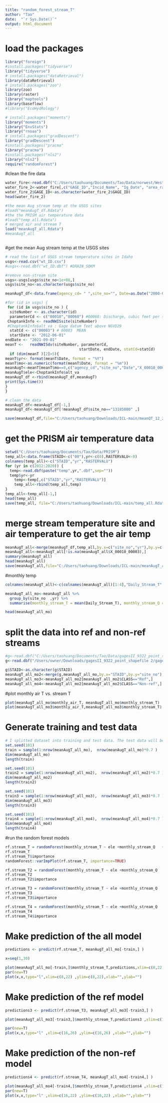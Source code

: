 ---
title: "random_forest_stream_T"
author: "Tao"
date:  "`r Sys.Date()`"
output: html_document
---

# load the packages
```{r, echo=FALSE, results='hide'}
library("foreign")
#install.packages("tidyverse")
library("tidyverse")
# install.packages("dataRetrieval")
library(dataRetrieval)
# install.packages("zoo") 
library(zoo)
library(raster)
library("maptools")
library(baseflow)
#library("EcoHydRology")

# install.packages("moments") 
library("moments")
library("EnvStats")
library("rnoaa")
# install.packages("gradDescent") 
library("gradDescent")
#install.packages("pracma"
library("pracma")
#install.packages("nls2")
library("nls2")
require("randomForest")
```

#clean the fire data
```{r}
water_fire<-read.dbf("C:/Users/taohuang/Documents/Tao/Data/norwest/West_Mnts_mtbs.dbf")
water_fire_2<-water_fire[,c("GAGE_ID","Incid_Name", "Ig_Date", "area_ratio")]
water_fire_2$GAGE_ID<-as.character(water_fire_2$GAGE_ID)
head(water_fire_2)

```


```{r}
#the mean Aug stream temp at the USGS sites
#load("meanAugT_df.Rdata")
#the the PRISM air temperature data
#load("temp_all.Rdata")
# merged air and stream T
load("meanAugT_all.Rdata")
#meanAugT_all
```

```{r}

```


#get the mean Aug stream temp at the USGS sites
```{r}
# read the list of USGS stream temperature sites in Idaho
usgs<-read.csv("wt_ID.csv")
#usgs<-read.dbf("wt_ID.dbf") #DRAIN_SQKM

#remove non-stream site
usgs<-usgs[usgs$site_no<1e+08,]
usgs$site_no<-as.character(usgs$site_no)

meanAugT_df<-data.frame(agency_cd= " ",site_no="", Date=as.Date("2000-01-01",format="%Y-%m-%d"),X_00010_00003=0,    X_00010_00003_cd= "",X_00060_00003=0,    X_00060_00003_cd= "",yr="",mo=0 , ele=0)

#for (id in usgs) {
 for (id in usgs$site_no ) {
  siteNumber <- as.character(id) 
  parameterCd <- c("00010","00060") #00060: Discharge, cubic feet per second
 ChoptankInfo <- readNWISsite(siteNumber)
 #ChoptankInfo$alt_va : Gage datum feet above NGVD29
  statCd <- c("00003") # 00003	MEAN
  startDate <- "2012-06-01"
endDate <- "2021-09-01"
meanT <-   readNWISdv(siteNumber, parameterCd, 
                                 startDate, endDate, statCd=statCd)
  if (dim(meanT )[2]>5){
meanT$yr<- format(meanT$Date, format = "%Y") 
meanT$mo<-as.numeric(format(meanT$Date, format = "%m"))
meanAugT<-meanT[meanT$mo==8,c("agency_cd","site_no","Date","X_00010_00003","X_00010_00003_cd","X_00060_00003","X_00060_00003_cd","yr","mo"  )]
meanAugT$ele<-ChoptankInfo$alt_va
meanAugT_df <-rbind(meanAugT_df,meanAugT)
print(Sys.time())
}
}

# clean the data
meanAugT_df<-meanAugT_df[-1,]
meanAugT_df<-meanAugT_df[!meanAugT_df$site_no=="13185000" ,]

save(meanAugT_df,file="C:/Users/taohuang/Downloads/ICL-main/meanQT_12_21.Rdata")

```

# get the PRISM air temperature data
```{r}
setwd("C:/Users/taohuang/Documents/Tao/Data/PRISM")
temp_all<-data.frame(STAID<-c("00"),yr<-c(0),RASTERVALU<-0)
colnames(temp_all)<-c("STAID","yr","RASTERVALU")
for (yr in c(2012:2020)) {
  temp<-read.dbf(paste("temp",yr,".dbf",sep=""))
  temp$yr<-yr
    temp<-temp[,c("STAID","yr","RASTERVALU")]
    temp_all<-rbind(temp_all,temp)
}
temp_all<-temp_all[-1,]
head(temp_all)
save(temp_all, file="C:/Users/taohuang/Downloads/ICL-main/temp_all.Rdata")
```

# merge stream temperature site and air temperature to get the air temp
```{r}
meanAugT_all<-merge(meanAugT_df,temp_all,by.x=c("site_no","yr"),by.y=c("STAID","yr"))
meanAugT_all<-meanAugT_all[!is.na(meanAugT_all$X_00010_00003),]
summary(meanAugT_all)
head(meanAugT_all)
save(meanAugT_all,file="C:/Users/taohuang/Downloads/ICL-main/meanAugT_all.Rdata")
```

#monthly temp
```{r}
colnames(meanAugT_all)<-c(colnames(meanAugT_all)[1:4],"Daily_Stream_T","X_00010_00003_cd", "Daily_Q", "X_00060_00003_cd" ,"mo"  ,             "ele"         ,     "Monthly_air_T"  )

meanAugT_all_mo<-meanAugT_all %>%
  group_by(site_no  ,yr) %>%
  summarise(monthly_stream_T = mean(Daily_Stream_T), monthly_stream_Q = mean(Daily_Q),ele= mean(ele), monthly_air_T=mean(Monthly_air_T) )

head(meanAugT_all_mo)
```

# split the data into ref and non-ref streams
```{r}
#g<-read.dbf("C:/Users/taohuang/Documents/Tao/Data/gagesII_9322_point_shapefile/gagesII_9322_sept30_2011.dbf")
g<-read.dbf("/Users/owner/Downloads/gagesII_9322_point_shapefile 2/gagesII_9322_sept30_2011.dbf")

g$STAID<-as.character(g$STAID)
meanAugT_all_mo2<-merge(g,meanAugT_all_mo,by.x="STAID",by.y="site_no")
meanAugT_all_mo3<-meanAugT_all_mo2[meanAugT_all_mo2$CLASS=="Ref",]
meanAugT_all_mo4<-meanAugT_all_mo2[meanAugT_all_mo2$CLASS=="Non-ref",]
```

#plot monthly air T vs. stream T
```{r}
plot(meanAugT_all_mo$monthly_air_T, meanAugT_all_mo$monthly_stream_T)
plot(meanAugT_all_mo3$monthly_air_T,meanAugT_all_mo3$monthly_stream_T)
```

# Generate training and test data
```{r}
# I splitted dataset into training and test data. The test data will be 30% of the entire dataset.
set.seed(101)
train = sample(1:nrow(meanAugT_all_mo),  nrow(meanAugT_all_mo)*0.7 )
dim(meanAugT_all_mo)
length(train)

set.seed(101)
train2 = sample(1:nrow(meanAugT_all_mo2),  nrow(meanAugT_all_mo2)*0.7 )
dim(meanAugT_all_mo2)
length(train2)

set.seed(101)
train3 = sample(1:nrow(meanAugT_all_mo3),  nrow(meanAugT_all_mo3)*0.7 )
dim(meanAugT_all_mo3)
length(train3)

set.seed(101)
train4 = sample(1:nrow(meanAugT_all_mo4),  nrow(meanAugT_all_mo4)*0.7 )
dim(meanAugT_all_mo4)
length(train4)

```

#run the random forest models
```{r}
rf.stream_T = randomForest(monthly_stream_T ~ ele +monthly_stream_Q   +monthly_air_T , data = meanAugT_all_mo, subset = train)
rf.stream_T
rf.stream_T$importance
randomForest::varImpPlot(rf.stream_T, importance=TRUE)

rf.stream_T2 = randomForest(monthly_stream_T ~ ele +monthly_stream_Q   +monthly_air_T +CLASS , data = meanAugT_all_mo2, subset = train2)
rf.stream_T2
rf.stream_T2$importance

rf.stream_T3 = randomForest(monthly_stream_T ~ ele +monthly_stream_Q   +monthly_air_T , data = meanAugT_all_mo3, subset = train3)
rf.stream_T3
rf.stream_T3$importance

rf.stream_T4 = randomForest(monthly_stream_T ~ ele +monthly_stream_Q   +monthly_air_T , data = meanAugT_all_mo4, subset = train4)
rf.stream_T4
rf.stream_T4$importance
```

# Make prediction of the all model 
```{r}

predictions <- predict(rf.stream_T, meanAugT_all_mo[-train,] )

x=seq(1,30)

plot(meanAugT_all_mo[-train,]$monthly_stream_T,predictions,xlim=c(8,22) ,ylim=c(8,22), xlab="Observed stream temperature (degC)", ylab="Predicted stream temperature (degC)")
par(new=T)
plot(x,x,type="l",xlim=c(8,22) ,ylim=c(8,22),xlab="",ylab="")
```

# Make prediction of the ref model 
```{r}
predictions3 <- predict(rf.stream_T3, meanAugT_all_mo3[-train3,] )

plot(meanAugT_all_mo3[-train3,]$monthly_stream_T,predictions3 ,xlim=c(16,26) ,ylim=c(16,26) , xlab="Observed stream temperature (degC)", ylab="Predicted stream temperature (degC)", main="Ref")

par(new=T)
plot(x,x,type="l" ,xlim=c(16,26) ,ylim=c(16,26) ,xlab="",ylab="")
```

# Make prediction of the non-ref model 
```{r}
predictions4 <- predict(rf.stream_T4, meanAugT_all_mo4[-train4,] )

plot(meanAugT_all_mo4[-train4,]$monthly_stream_T,predictions4 ,xlim=c(16,22) ,ylim=c(16,22) , xlab="Observed stream temperature (degC)", ylab="Predicted stream temperature (degC)" , main="No ref")
par(new=T)
plot(x,x,type="l" ,xlim=c(16,22) ,ylim=c(16,22) ,xlab="",ylab="")
```
